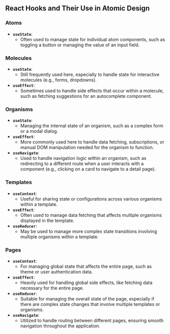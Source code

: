 ## React Hooks and Their Use in Atomic Design

### **Atoms**
- **`useState`**:
  - Often used to manage state for individual atom components, such as toggling a button or managing the value of an input field.

### **Molecules**
- **`useState`**:
  - Still frequently used here, especially to handle state for interactive molecules (e.g., forms, dropdowns).
- **`useEffect`**:
  - Sometimes used to handle side effects that occur within a molecule, such as fetching suggestions for an autocomplete component.

### **Organisms**
- **`useState`**:
  - Managing the internal state of an organism, such as a complex form or a modal dialog.
- **`useEffect`**:
  - More commonly used here to handle data fetching, subscriptions, or manual DOM manipulation needed for the organism to function.
- **`useNavigate`**:
  - Used to handle navigation logic within an organism, such as redirecting to a different route when a user interacts with a component
  (e.g., clicking on a card to navigate to a detail page).

### **Templates**
- **`useContext`**:
  - Useful for sharing state or configurations across various organisms within a template.
- **`useEffect`**:
  - Often used to manage data fetching that affects multiple organisms displayed in the template.
- **`useReducer`**:
  - May be used to manage more complex state transitions involving multiple organisms within a template.

### **Pages**
- **`useContext`**:
  - For managing global state that affects the entire page, such as theme or user authentication data.
- **`useEffect`**:
  - Heavily used for handling global side effects, like fetching data necessary for the entire page.
- **`useReducer`**:
  - Suitable for managing the overall state of the page, especially if there are complex state changes that involve multiple templates or organisms.
- **`useNavigate`**:
  - Utilized to handle routing between different pages, ensuring smooth navigation throughout the application.

